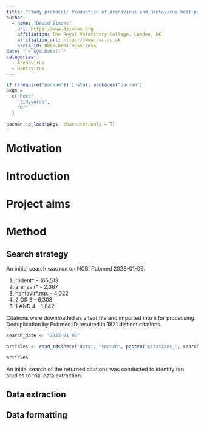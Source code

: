 ```yaml
---
title: "Study protocol: Production of Arenavirus and Hantavirus host-pathogen database."
author:
  - name: "David Simons"
    url: https://www.dsimons.org
    affiliation: The Royal Veterinary College, London, UK
    affiliation_url: https://www.rvc.ac.uk
    orcid_id: 0000-0001-9655-1656
date: "`r Sys.Date()`"
categories:
  - Arenavirus
  - Hantavirus
---
```


``` r

if (!require("pacman")) install.packages("pacman")
pkgs =
  c("here",
    "tidyverse",
    "DT"
  )

pacman::p_load(pkgs, character.only = T)

```


# Motivation

# Introduction

# Project aims

# Method

## Search strategy

An initial search was run on NCBI Pubmed 2023-01-06.

  1. rodent* - 165,513
  2. arenavir* - 2,367
  3. hantavir*.mp. - 4,022
  4. 2 OR 3 - 6,308
  5. 1 AND 4 - 1,842

Citations were downloaded as a text file and imported into `R` for processing. Deduplication by Pubmed ID resulted in 1821 distinct citations.

``` r

search_date <- "2023-01-06"

articles <- read_rds(here("data", "search", paste0("citations_", search_date, ".rds")))

articles

```

An initial search of the returned citations was conducted to identify ten studies to trial data extraction. 

## Data extraction

## Data formatting